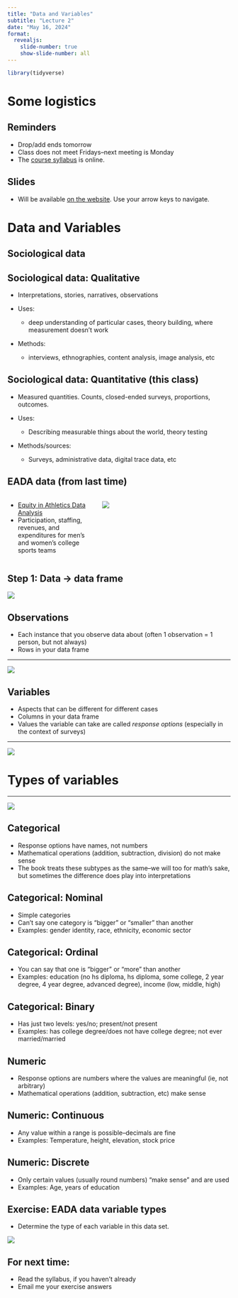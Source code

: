```yaml
---
title: "Data and Variables"
subtitle: "Lecture 2"
date: "May 16, 2024"
format: 
  revealjs:
    slide-number: true
    show-slide-number: all
---
```


```r
library(tidyverse)
```

# Some logistics

## Reminders

-   Drop/add ends tomorrow
-   Class does not meet Fridays--next meeting is Monday
-   The [course syllabus](https://schenewerk.github.io/soc333-sum24/course-syllabus.html) is online.

## Slides

-   Will be available [on the website](https://schenewerk.github.io/soc333-sum24). Use your arrow keys to navigate.

# Data and Variables

## Sociological data

## Sociological data: Qualitative

::: incremental
-   Interpretations, stories, narratives, observations

-   Uses:

    -   deep understanding of particular cases, theory building, where measurement doesn't work

-   Methods:

    -   interviews, ethnographies, content analysis, image analysis, etc
:::

## Sociological data: Quantitative (this class)

::: incremental
-   Measured quantities. Counts, closed-ended surveys, proportions, outcomes.

-   Uses:

    -   Describing measurable things about the world, theory testing

-   Methods/sources:

    -   Surveys, administrative data, digital trace data, etc
:::

## EADA data (from last time) {.smaller}

::: columns
::: {.column width="40%"}
-   [Equity in Athletics Data Analysis](https://ope.ed.gov/athletics/#/)
-   Participation, staffing, revenues, and expenditures for men's and women's college sports teams
:::

::: {.column width="60%"}
![](images/01/datapdf.png)
:::
:::

## Step 1: Data -\> data frame

![](images/02/eada_df.png)

## Observations

-   Each instance that you observe data about (often 1 observation = 1 person, but not always)
-   Rows in your data frame

------------------------------------------------------------------------

![](images/02/eada_obs.png)

## Variables

-   Aspects that can be different for different cases
-   Columns in your data frame
-   Values the variable can take are called *response options* (especially in the context of surveys)

------------------------------------------------------------------------

![](images/02/eada_vars.png)

# Types of variables

------------------------------------------------------------------------

![](images/02/variableschart.png)

## Categorical

-   Response options have names, not numbers
-   Mathematical operations (addition, subtraction, division) do not make sense
-   The book treats these subtypes as the same--we will too for math's sake, but sometimes the difference does play into interpretations

## Categorical: Nominal

-   Simple categories
-   Can't say one category is "bigger" or "smaller" than another
-   Examples: gender identity, race, ethnicity, economic sector

## Categorical: Ordinal

-   You can say that one is "bigger" or "more" than another
-   Examples: education (no hs diploma, hs diploma, some college, 2 year degree, 4 year degree, advanced degree), income (low, middle, high)

## Categorical: Binary

-   Has just two levels: yes/no; present/not present
-   Examples: has college degree/does not have college degree; not ever married/married

## Numeric

-   Response options are numbers where the values are meaningful (ie, not arbitrary)
-   Mathematical operations (addition, subtraction, etc) make sense

## Numeric: Continuous

-   Any value within a range is possible--decimals are fine
-   Examples: Temperature, height, elevation, stock price

## Numeric: Discrete

-   Only certain values (usually round numbers) "make sense" and are used
-   Examples: Age, years of education

## Exercise: EADA data variable types {.smaller}

-   Determine the type of each variable in this data set.

![](images/02/eada_df.png)

## For next time:

-   Read the syllabus, if you haven't already
-   Email me your exercise answers
